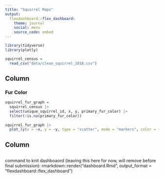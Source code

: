 ```yaml
---
title: "Squirrel Maps"
output: 
  flexdashboard::flex_dashboard:
    theme: journal
    social: menu
    source_code: embed
---
```


```r

library(tidyverse)
library(plotly)

```


```r
squirrel_census = 
  read_csv("data/clean_squirrel_2018.csv") 
```


Column {data-width=650}
-----------------------------------------------------------------------

### Fur Color

```r
squirrel_fur_graph =
  squirrel_census |> 
  select(unique_squirrel_id, x, y, primary_fur_color) |>
  filter(!is.na(primary_fur_color))
        
squirrel_fur_graph |> 
  plot_ly(x = ~x, y = ~y, type = "scatter", mode = "markers", color = ~primary_fur_color)
```

Column {data-width=350}
-----------------------------------------------------------------------

```r
```


command to knit dashboaord (leaving this here for now, will remove before final submission): rmarkdown::render("dashboard.Rmd", output_format = "flexdashboard::flex_dashboard")



